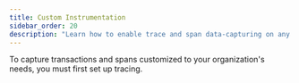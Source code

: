 ```yaml
---
title: Custom Instrumentation
sidebar_order: 20
description: "Learn how to enable trace and span data-capturing on any action in your app."
---
```


<Note>

To capture transactions and spans customized to your organization's needs, you must first <PlatformLink to="/tracing/">set up tracing.</PlatformLink>

</Note>

<PlatformContent includePath="performance/enable-manual-instrumentation" />

<PlatformContent includePath="performance/add-spans-example" />

<PlatformContent includePath="performance/create-transaction-bound-to-scope" />

<PlatformContent includePath="performance/connect-errors-spans" />
